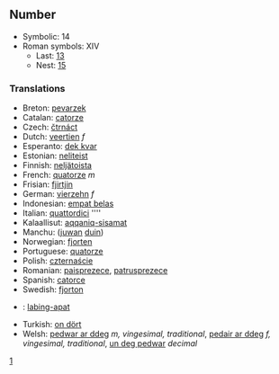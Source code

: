 ==Number==

*Symbolic: 14
*Roman symbols: XIV
**Last: [[thirteen|13]]
**Nest: [[fifteen|15]]

===Translations===

*Breton: [[pevarzek]]
*Catalan: [[catorze]]
*Czech: [[čtrnáct]]
*Dutch: [[veertien]] ''f''
*Esperanto: [[dek kvar]]
*Estonian: [[neliteist]]
*Finnish: [[neljätoista]]
*French: [[quatorze]] ''m''
*Frisian: [[fjirtjin]]
*German: [[vierzehn]] ''f''
*Indonesian: [[empat belas]]
*Italian: [[quattordici]] ''''
*Kalaallisut: [[aqqaniq-sisamat]]
*Manchu: ([[juwan]] [[duin]])
*Norwegian: [[fjorten]]
*Portuguese: [[quatorze]]
*Polish: [[czternaście]]
*Romanian: [[paisprezece]], [[patrusprezece]]
*Spanish: [[catorce]]
*Swedish: [[fjorton]]
*{{tl}}: [[labing-apat]]
*Turkish: [[on dört]]
*Welsh: [[pedwar ar ddeg]] ''m, vingesimal, traditional'', [[pedair ar ddeg]] ''f, vingesimal, traditional'', [[un deg pedwar]] ''decimal''

[[Category:English cardinal numbers|1]]